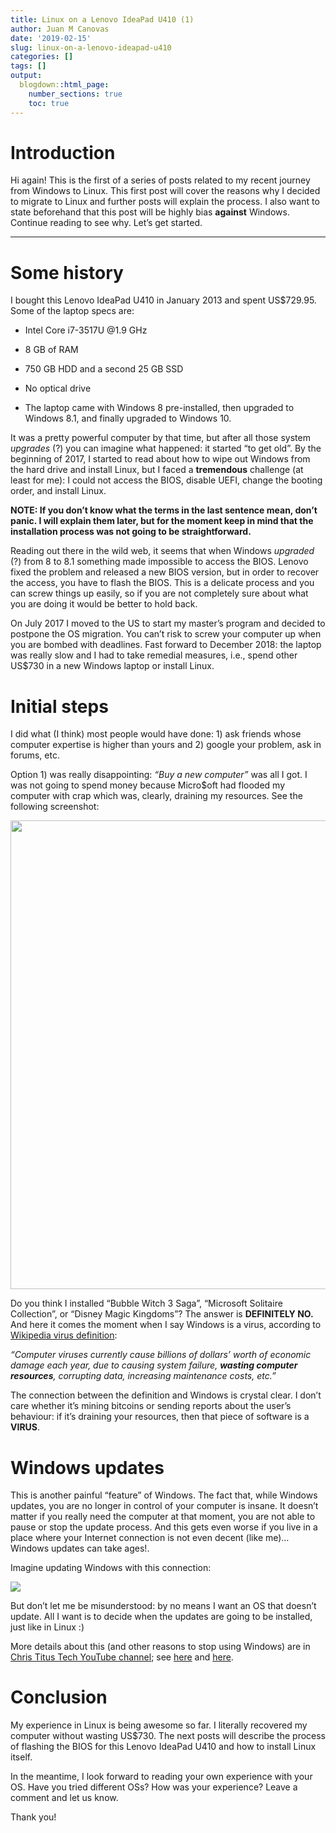 ```yaml
---
title: Linux on a Lenovo IdeaPad U410 (1)
author: Juan M Canovas
date: '2019-02-15'
slug: linux-on-a-lenovo-ideapad-u410
categories: []
tags: []
output:
  blogdown::html_page:
    number_sections: true
    toc: true
---
```


# Introduction  

Hi again! This is the first of a series of posts related to my recent journey from Windows to Linux. This first post will cover the reasons why I decided to migrate to Linux and further posts will explain the process. I also want to state beforehand that this post will be highly bias **against** Windows. Continue reading to see why. Let's get started.   

---

# Some history   

I bought this Lenovo IdeaPad U410 in January 2013 and spent US$729.95. Some of the laptop specs are:

- Intel Core i7-3517U @1.9 GHz   

- 8 GB of RAM   

- 750 GB HDD and a second 25 GB SSD   

- No optical drive   

- The laptop came with Windows 8 pre-installed, then upgraded to Windows 8.1, and finally upgraded to Windows 10.   

It was a pretty powerful computer by that time, but after all those system _upgrades_ (?) you can imagine what happened: it started "to get old". By the beginning of 2017, I started to read about how to wipe out Windows from the hard drive and install Linux, but I faced a **tremendous** challenge (at least for me): I could not access the BIOS, disable UEFI, change the booting order, and install Linux.

**NOTE: If you don't know what the terms in the last sentence mean, don't panic. I will explain them later, but for the moment keep in mind that the installation process was not going to be straightforward.**   

Reading out there in the wild web, it seems that when Windows _upgraded_ (?) from 8 to 8.1 something made impossible to access the BIOS. Lenovo fixed the problem and released a new BIOS version, but in order to recover the access, you have to flash the BIOS. This is a delicate process and you can screw things up easily, so if you are not completely sure about what you are doing it would be better to hold back.  

On July 2017 I moved to the US to start my master's program and decided to postpone the OS migration. You can't risk to screw your computer up when you are bombed with deadlines. Fast forward to December 2018: the laptop was really slow and I had to take remedial measures, i.e., spend other US$730 in a new Windows laptop or install Linux.   


# Initial steps   

I did what (I think) most people would have done: 1) ask friends whose computer expertise is higher than yours and 2) google your problem, ask in forums, etc.   

Option 1) was really disappointing: _"Buy a new computer"_ was all I got. I was not going to spend money because Micro$oft had flooded my computer with crap which was, clearly, draining my resources. See the following screenshot:   

<img src=/img/linux_lenovo_1/windows_desktop.jpg width="750"  />

Do you think I installed "Bubble Witch 3 Saga", "Microsoft Solitaire Collection", or "Disney Magic Kingdoms"? The answer is **DEFINITELY NO.** And here it comes the moment when I say Windows is a virus, according to [Wikipedia virus definition](https://en.wikipedia.org/wiki/Computer_virus): 

*"Computer viruses currently cause billions of dollars' worth of economic damage each year, due to causing system failure, **wasting computer resources**, corrupting data, increasing maintenance costs, etc."* 

The connection between the definition and Windows is crystal clear. I don't care whether it's mining bitcoins or sending reports about the user's behaviour: if it's draining your resources, then that piece of software is a **VIRUS**.   

# Windows updates   

This is another painful "feature" of Windows. The fact that, while Windows updates, you are no longer in control of your computer is insane. It doesn't matter if you really need the computer at that moment, you are not able to pause or stop the update process. And this gets even worse if you live in a place where your Internet connection is not even decent (like me)... Windows updates can take ages!.    

Imagine updating Windows with this connection:

![](/img/linux_lenovo_1/internet_speed.png)       

But don't let me be misunderstood: by no means I want an OS that doesn't update. All I want is to decide when the updates are going to be installed, just like in Linux :)   

More details about this (and other reasons to stop using Windows) are in [Chris Titus Tech YouTube channel](https://www.youtube.com/user/homergfunk); see [here](https://www.youtube.com/watch?v=QSykL1I-WIc) and [here](https://www.youtube.com/watch?v=SakjTLUuF-w).    


# Conclusion   

My experience in Linux is being awesome so far. I literally recovered my computer without wasting US$730. The next posts will describe the process of flashing the BIOS for this Lenovo IdeaPad U410 and how to install Linux itself.  

In the meantime, I look forward to reading your own experience with your OS. Have you tried different OSs? How was your experience? Leave a comment and let us know. 

Thank you!   



